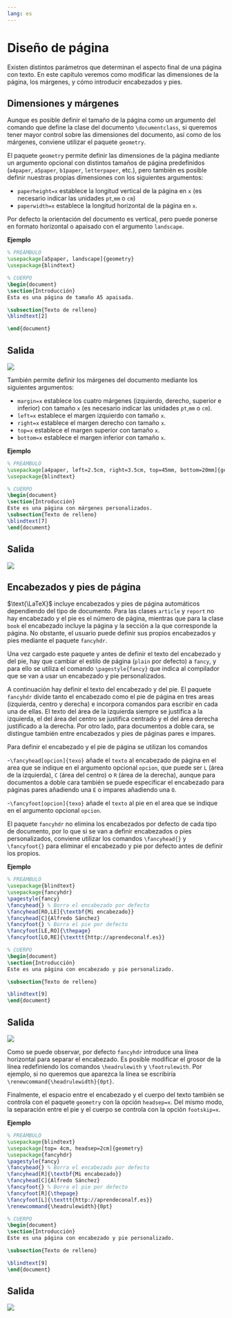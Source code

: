 ```yaml
---
lang: es
---
```


# Diseño de página

Existen distintos parámetros que determinan el aspecto final de una página con texto. En este capítulo veremos como modificar las dimensiones de la página, los márgenes, y cómo introducir encabezados y pies.

## Dimensiones y márgenes

Aunque es posible definir el tamaño de la página como un argumento del comando que define la clase del documento `\documentclass`, si queremos tener mayor control sobre las dimensiones del documento, así como de los márgenes, conviene utilizar el paquete `geometry`.

El paquete `geometry` permite definir las dimensiones de la página mediante un argumento opcional con distintos tamaños de página predefinidos (`a4paper`, `a5paper`, `b1paper`, `letterpaper`, etc.), pero también es posible definir nuestras propias dimensiones con los siguientes argumentos:

- `paperheight=x` establece la longitud vertical de la página en `x` (es necesario indicar las unidades `pt`,`mm` o `cm`)
- `paperwidth=x` establece la longitud horizontal de la página en `x`.

Por defecto la orientación del documento es vertical, pero puede ponerse en formato horizontal o apaisado con el argumento `landscape`.

**Ejemplo**

```latex
% PREÁMBULO
\usepackage[a5paper, landscape]{geometry}
\usepackage{blindtext}

% CUERPO
\begin{document}
\section{Introducción}
Esta es una página de tamaño A5 apaisada.

\subsection{Texto de relleno}
\blindtext[2]

\end{document}
```

:::{.callout-note collapse="true" icon=false}
## Salida
![](img/dise%C3%B1o-pagina/pagina-a5-apaisada.png)
:::

También permite definir los márgenes del documento mediante los siguientes argumentos:

- `margin=x` establece los cuatro márgenes (izquierdo, derecho, superior e inferior) con tamaño `x` (es necesario indicar las unidades `pt`,`mm` o `cm`).
- `left=x` establece el margen izquierdo con tamaño `x`.
- `right=x` establece el margen derecho con tamaño `x`.
- `top=x` establece el margen superior con tamaño `x`.
- `bottom=x` establece el margen inferior con tamaño `x`.


**Ejemplo**

```latex
% PREÁMBULO
\usepackage[a4paper, left=2.5cm, right=3.5cm, top=45mm, bottom=20mm]{geometry}
\usepackage{blindtext}

% CUERPO
\begin{document}
\section{Introducción}
Este es una página con márgenes personalizados.
\subsection{Texto de relleno}
\blindtext[7]
\end{document}
```

:::{.callout-note collapse="true" icon=false}
## Salida
![](img/dise%C3%B1o-pagina/pagina-margenes-personalizados.png)
:::

## Encabezados y pies de página

$\text{\LaTeX}$ incluye encabezados y pies de página automáticos dependiendo del tipo de documento. Para las clases `article` y `report` no hay encabezado y el pie es el número de página, mientras que para la clase `book` el encabezado incluye la página y la sección a la que corresponde la página. No obstante, el usuario puede definir sus propios encabezados y pies mediante el paquete `fancyhdr`. 

Una vez cargado este paquete y antes de definir el texto del encabezado y del pie, hay que cambiar el estilo de página (`plain` por defecto) a `fancy`, y para ello se utiliza el comando `\pagestyle{fancy}` que indica al compilador que se van a usar un encabezado y pie personalizados.

A continuación hay definir el texto del encabezado y del pie. El paquete `fancyhdr` divide tanto el encabezado como el pie de página en tres areas (izquierda, centro y derecha) e incorpora comandos para escribir en cada una de ellas. El texto del área de la izquierda siempre se justifica a la izquierda, el del área del centro se justifica centrado y el del área derecha justificado a la derecha. Por otro lado, para documentos a doble cara, se distingue también entre encabezados y pies de páginas pares e impares. 

Para definir el encabezado y el pie de página se utilizan los comandos

-`\fancyhead[opcion]{texo}` añade el `texto` al encabezado de página en el area que se indique en el argumento opcional `opcion`, que puede ser `L` (área de la izquierda), `C` (área del centro) o `R` (área de la derecha), aunque para documentos a doble cara también se puede especificar el encabezado para páginas pares añadiendo una `E` o impares añadiendo una `O`.

-`\fancyfoot[opcion]{texo}` añade el `texto` al pie en el area que se indique en el argumento opcional `opcion`.

:::{.callout-warning}
El paquete `fancyhdr` no elimina los encabezados por defecto de cada tipo de documento, por lo que si se van a definir encabezados o pies personalizados, conviene utilizar los comandos `\fancyhead{}` y `\fancyfoot{}` para eliminar el encabezado y pie por defecto antes de definir los propios.
:::

**Ejemplo**

```latex
% PREÁMBULO
\usepackage{blindtext}
\usepackage{fancyhdr}
\pagestyle{fancy}
\fancyhead{} % Borra el encabezado por defecto
\fancyhead[RO,LE]{\textbf{Mi encabezado}}
\fancyhead[C]{Alfredo Sánchez}
\fancyfoot{} % Borra el pie por defecto
\fancyfoot[LE,RO]{\thepage}
\fancyfoot[LO,RE]{\texttt{http://aprendeconalf.es}}

% CUERPO
\begin{document}
\section{Introducción}
Este es una página con encabezado y pie personalizado.

\subsection{Texto de relleno}

\blindtext[9]
\end{document}
```
:::{.callout-note collapse="true" icon=false}
## Salida
![](img/diseño-pagina/encabezado-pie.png)
:::

Como se puede observar, por defecto `fancyhdr` introduce una línea horizontal para separar el encabezado. Es posible modificar el grosor de la línea redefiniendo los comandos `\headrulewith` y `\footrulewith`. Por ejemplo, si no queremos que aparezca la línea se escribiría `\renewcommand{\headrulewidth}{0pt}`. 

Finalmente, el espacio entre el encabezado y el cuerpo del texto también se controla con el paquete `geometry` con la opción `headsep=x`. Del mismo modo, la separación entre el pie y el cuerpo se controla con la opción `footskip=x`. 


**Ejemplo**

```latex
% PREÁMBULO
\usepackage{blindtext}
\usepackage[top= 4cm, headsep=2cm]{geometry}
\usepackage{fancyhdr}
\pagestyle{fancy}
\fancyhead{} % Borra el encabezado por defecto
\fancyhead[R]{\textbf{Mi encabezado}}
\fancyhead[C]{Alfredo Sánchez}
\fancyfoot{} % Borra el pie por defecto
\fancyfoot[R]{\thepage}
\fancyfoot[L]{\texttt{http://aprendeconalf.es}}
\renewcommand{\headrulewidth}{0pt}

% CUERPO
\begin{document}
\section{Introducción}
Este es una página con encabezado y pie personalizado.

\subsection{Texto de relleno}

\blindtext[9]
\end{document}
```
:::{.callout-note collapse="true" icon=false}
## Salida
![](img/diseño-pagina/encabezado-pie-2.png)
:::